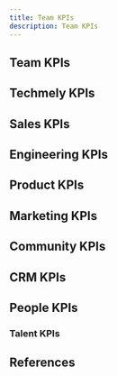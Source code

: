 ```yaml
---
title: Team KPIs
description: Team KPIs
---
```


## Team KPIs

## Techmely KPIs

## Sales KPIs

## Engineering KPIs

## Product KPIs

## Marketing KPIs

## Community KPIs

## CRM KPIs

## People KPIs

### Talent KPIs

## References